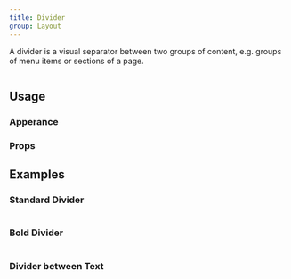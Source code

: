 ```yaml
---
title: Divider
group: Layout
---
```


A divider is a visual separator between two groups of content,
e.g. groups of menu items or sections of a page.

```tsx preview file=components/Divider/divider.demo.tsx

```

## Usage

### Apperance

<AppearanceTable component={title} />

### Props

<PropsTable />

## Examples

### Standard Divider

```tsx preview file=components/Divider/divider.demo.tsx

```

### Bold Divider

```tsx preview file=components/Divider/divider-bold.demo.tsx

```

### Divider between Text

```tsx preview file=components/Divider/divider-text.demo.tsx

```
